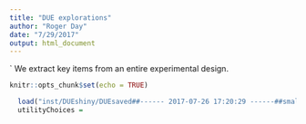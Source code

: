 ```yaml
---
title: "DUE explorations"
author: "Roger Day"
date: "7/29/2017"
output: html_document
---
```

`
We extract key items from an entire experimental design. 
```r
knitr::opts_chunk$set(echo = TRUE)
```

```r
  load("inst/DUEshiny/DUEsaved##------ 2017-07-26 17:20:29 ------##small_CV_no_refractory.rdata")
  utilityChoices = 
```

